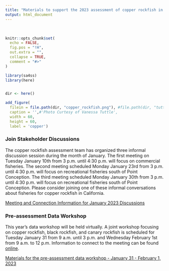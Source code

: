 ```yaml
---
title: "Materials to support the 2023 assessment of copper rockfish in California waters"
output: html_document
---
```


\

```r
knitr::opts_chunk$set(
  echo = FALSE,
  fig.pos = "!H",
  out.extra = "",
  collapse = TRUE,
  comment = "#>"
)

library(sa4ss)
library(here)


dir <- here()


```

```r
add_figure(
  filein = file.path(dir, "copper_rockfish.png"), #file.path(dir, "tuttle_copper.jpg"), # 
  caption = '',#'Photo Curtesy of Vanessa Tuttle',
  width = 60,
  height = 60,
  label = 'copper')

``` 


### Join Stakeholder Discussions

The copper rockfish assessment team has organized three informal discussion session during the month of January. The first meeting on Tuesday January 10th from 3 p.m. until 4:30 p.m. will focus on commercial fisheries. The second meeting scheduled Monday January 23rd from 3 p.m. until 4:30 p.m. will focus on recreational fisheries south of Point Conception. The third meeting scheduled Monday January 30th from 3 p.m. until 4:30 p.m. will focus on recreational fisheries south of Point Conception. Please consider joining one of these informal conversations about fisheries for copper rockfish in California.

<!---
[Meeting and Connection Information for January 2023 Discussions](https://github.com/pfmc-assessments/copper_rockfish_2023/blob/main/docs/Copper%20rockfish%20and%20the%20fisheries%20-%20virtual%20discussions.pdf)
-->

<a href="Copper rockfish and the fisheries - virtual discussions.pdf" target="_blank">Meeting and Connection Information for January 2023 Discussions</a>

### Pre-assessment Data Workshop

This year's data workshop will be held virtually. A joint workshop focusing on copper rockfish, black rockfish, and canary rockfish is scheduled for Tuesday January 31 from 9 a.m. until 3 p.m. and Wednesday February 1st from 9 a.m. to 12 p.m. Information to connect to the meeting can be found [online](https://www.pcouncil.org/events/pre-assessment-workshop-for-copper-canary-and-black-rockfish-january-31-amp-february-1-2023/).

[Materials for the pre-assessment data workshop - January 31 - February 1, 2023](data_workshop)

